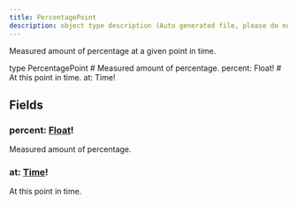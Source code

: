 ```yaml
---
title: PercentagePoint
description: object type description (Auto generated file, please do not modify)
---
```



Measured amount of percentage at a given point in time.

<GQLCodeSnippet>
<GQLLine><GQLKeyword>type</GQLKeyword> PercentagePoint <GQLOpen /></GQLLine>
<GQLLine> </GQLLine>
	<GQLLine><GQLTab /><GQLComment># Measured amount of percentage.</GQLComment></GQLLine>
	<GQLLine><GQLTab /><GQLName>percent</GQLName>: <GQLLink href="/ecdn-api-scalars/Float">Float</GQLLink><GQLOperator>!</GQLOperator></GQLLine>
<GQLLine> </GQLLine>
	<GQLLine><GQLTab /><GQLComment># At this point in time.</GQLComment></GQLLine>
	<GQLLine><GQLTab /><GQLName>at</GQLName>: <GQLLink href="/ecdn-api-scalars/Time">Time</GQLLink><GQLOperator>!</GQLOperator></GQLLine>
<GQLLine> </GQLLine>
<GQLLine><GQLClose /></GQLLine>
</GQLCodeSnippet>


## Fields

### percent: [Float](/ecdn-api-scalars/Float)!
Measured amount of percentage.


### at: [Time](/ecdn-api-scalars/Time)!
At this point in time.


